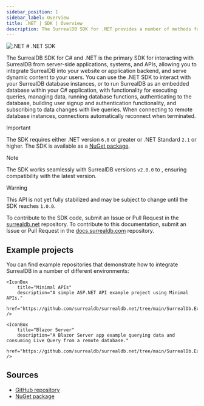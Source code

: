 ```yaml
---
sidebar_position: 1
sidebar_label: Overview
title: .NET | SDK | Overview
description: The SurrealDB SDK for .NET provides a number of methods for interacting with your SurrealDB database.
---
```




<div class="flag-title">
	<Image
		alt=".NET"
		width={42}
		height={42}
		src={{
			light: LightLogo,
			dark: DarkLogo,
		}}
	/>
	# .NET SDK
</div>

The SurrealDB SDK for C# and .NET is the primary SDK for interacting with SurrealDB from server-side applications, systems, and APIs, allowing you to integrate SurrealDB into your website or application backend, and serve dynamic content to your users. You can use the .NET SDK to interact with your SurrealDB database instances, or to run SurrealDB as an embedded database within your C# application, with functionality for executing queries, managing data, running database functions, authenticating to the database, building user signup and authentication functionality, and subscribing to data changes with live queries. When connecting to remote database instances, connections automatically reconnect when terminated.

> [!IMPORTANT]
> The SDK requires either .NET version `6.0` or greater or .NET Standard `2.1` or higher.
> The SDK is available as a [NuGet package](https://www.nuget.org/packages/SurrealDb.Net).

> [!NOTE]
> The SDK works seamlessly with SurrealDB versions `v2.0.0` to <Version />, ensuring compatibility with the latest version.

> [!WARNING]
> This API is not yet fully stabilized and may be subject to change until the SDK reaches `1.0.0`.

To contribute to the SDK code, submit an Issue or Pull Request in the [surrealdb.net](https://github.com/surrealdb/surrealdb.net) repository. To contribute to this documentation, submit an Issue or Pull Request in the [docs.surrealdb.com](https://github.com/surrealdb/docs.surrealdb.com) repository.

## Example projects

You can find example repositories that demonstrate how to integrate SurrealDB in a number of different environments:

<Boxes>
    <IconBox
        title="Console App"
        description="A simple Console app example using the .NET SDK for SurrealDB."
        href="https://github.com/surrealdb/surrealdb.net/tree/main/SurrealDb.Examples.Console"
    />

    <IconBox
        title="Minimal APIs"
        description="A simple ASP.NET API example project using Minimal APIs."
        href="https://github.com/surrealdb/surrealdb.net/tree/main/SurrealDb.Examples.MinimalApis"
    />

    <IconBox
        title="Blazor Server"
        description="A Blazor Server app example querying data and consuming Live Query from a remote database."
        href="https://github.com/surrealdb/surrealdb.net/tree/main/SurrealDb.Examples.Blazor.Server"
    />
</Boxes>

## Sources

- [GitHub repository](https://github.com/surrealdb/surrealdb.net)
- [NuGet package](https://nuget.org/packages/surrealdb.net)
